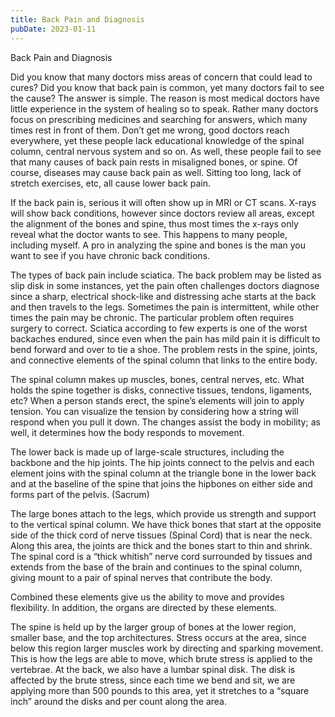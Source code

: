 ```yaml
---
title: Back Pain and Diagnosis
pubDate: 2023-01-11
---
```


Back Pain and Diagnosis 

Did you know that many doctors miss areas of concern that could lead to cures? Did you know that back pain is common, yet many doctors fail to see the cause? The answer is simple. The reason is most medical doctors have little experience in the system of healing so to speak. Rather many doctors focus on prescribing medicines and searching for answers, which many times rest in front of them. Don’t get me wrong, good doctors reach everywhere, yet these people lack educational knowledge of the spinal column, central nervous system and so on. As well, these people fail to see that many causes of back pain rests in misaligned bones, or spine. Of course, diseases may cause back pain as well. Sitting too long, lack of stretch exercises, etc, all cause lower back pain. 

If the back pain is, serious it will often show up in MRI or CT scans. X-rays will show back conditions, however since doctors review all areas, except the alignment of the bones and spine, thus most times the x-rays only reveal what the doctor wants to see. This happens to many people, including myself. A pro in analyzing the spine and bones is the man you want to see if you have chronic back conditions.

The types of back pain include sciatica. The back problem may be listed as slip disk in some instances, yet the pain often challenges doctors diagnose since a sharp, electrical shock-like and distressing ache starts at the back and then travels to the legs. Sometimes the pain is intermittent, while other times the pain may be chronic. The particular problem often requires surgery to correct. Sciatica according to few experts is one of the worst backaches endured, since even when the pain has mild pain it is difficult to bend forward and over to tie a shoe. The problem rests in the spine, joints, and connective elements of the spinal column that links to the entire body. 

The spinal column makes up muscles, bones, central nerves, etc. What holds the spine together is disks, connective tissues, tendons, ligaments, etc? When a person stands erect, the spine’s elements will join to apply tension. You can visualize the tension by considering how a string will respond when you pull it down. The changes assist the body in mobility; as well, it determines how the body responds to movement. 

The lower back is made up of large-scale structures, including the backbone and the hip joints. The hip joints connect to the pelvis and each element joins with the spinal column at the triangle bone in the lower back and at the baseline of the spine that joins the hipbones on either side and forms part of the pelvis. (Sacrum) 

The large bones attach to the legs, which provide us strength and support to the vertical spinal column. We have thick bones that start at the opposite side of the thick cord of nerve tissues (Spinal Cord) that is near the neck. Along this area, the joints are thick and the bones start to thin and shrink.  The spinal cord is a “thick whitish” nerve cord surrounded by tissues and extends from the base of the brain and continues to the spinal column, giving mount to a pair of spinal nerves that contribute the body. 

Combined these elements give us the ability to move and provides flexibility. In addition, the organs are directed by these elements. 

The spine is held up by the larger group of bones at the lower region, smaller base, and the top architectures. Stress occurs at the area, since below this region larger muscles work by directing and sparking movement. This is how the legs are able to move, which brute stress is applied to the vertebrae. At the back, we also have a lumbar spinal disk. The disk is affected by the brute stress, since each time we bend and sit, we are applying more than 500 pounds to this area, yet it stretches to a “square inch” around the disks and per count along the area.